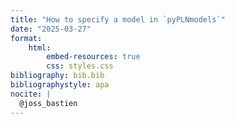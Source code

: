 ```yaml
---
title: "How to specify a model in `pyPLNmodels`"
date: "2025-03-27"
format:
    html:
        embed-resources: true
        css: styles.css
bibliography: bib.bib
bibliographystyle: apa
nocite: |
  @joss_bastien
---
```

